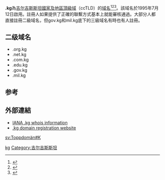 {{noteTA|G1=地名}}
'''.kg'''為[[吉尔吉斯斯坦|吉尔吉斯斯坦]][[國家及地區頂級域|國家及地區頂級域]]（ccTLD）的[[域名|域名]]<ref>{{Cite book|title=常用电脑词语速查手册|last=何弘主编|first=|publisher=西安：西安出版社|year=2000|isbn=7-80594-644-2|location=|pages=201-202}}</ref><ref>{{Cite book|title=英德汉广播电视技术词典|last=（德）赫伯特·蒂尔曼（Herbert Tillmann）编；梁瑛等译|first=|publisher=北京：中国广播电视出版社|year=2002|isbn=7-5043-3793-5|location=|pages=440-442}}</ref><ref>{{Cite book|title=大学计算机基础|last=刘丕娥主编|first=|publisher=哈尔滨：哈尔滨工业大学出版社|year=2010|isbn=978-7-5603-3056-3|location=|pages=342-345}}</ref>。該域名於1995年7月12日啟用。註冊人如果提供了正確的聯繫方式基本上就能審核通過。大部分人都直接註冊二級域名，但gov.kg和mil.kg底下的三級域名有時也有人註冊。

== 二级域名 ==
* .org.kg
* .net.kg
* .com.kg
* .edu.kg
* .gov.kg
* .mil.kg

== 参考 ==
{{reflist}}

== 外部連結 ==
* [http://www.iana.org/root-whois/kg.htm IANA .kg whois information]{{Wayback|url=http://www.iana.org/root-whois/kg.htm |date=20060421163540 }}
* [http://www.domain.kg/ .kg domain registration website]{{Wayback|url=http://www.domain.kg/ |date=20060427183202 }}

{{Internet-stub}}

{{CcTLD}}

[[Category:國家及地區頂級域|kg]]
[[Category:吉尔吉斯斯坦|Category:吉尔吉斯斯坦]]

[[sv:Toppdomän#K|sv:Toppdomän#K]]